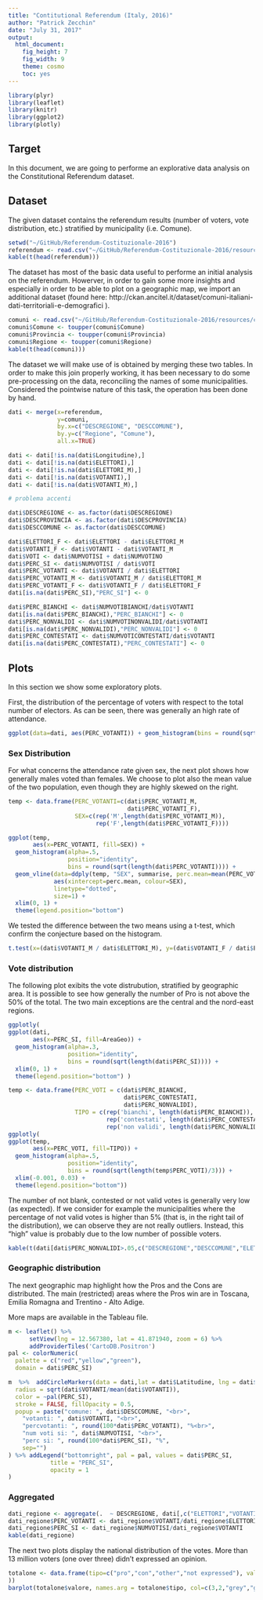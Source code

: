 ```yaml
---
title: "Contitutional Referendum (Italy, 2016)"
author: "Patrick Zecchin"
date: "July 31, 2017"
output: 
  html_document: 
    fig_height: 7
    fig_width: 9
    theme: cosmo
    toc: yes
---
```


```r
library(plyr)
library(leaflet)
library(knitr)
library(ggplot2)
library(plotly)
```

## Target

In this document, we are going to performe an explorative data analysis on the Constitutional Referendum dataset.

## Dataset

The given dataset contains the referendum results (number of voters, vote distribution, etc.) stratified by municipality (i.e. Comune).


```r
setwd("~/GitHub/Referendum-Costituzionale-2016")
referendum <- read.csv("~/GitHub/Referendum-Costituzionale-2016/resources/ScrutiniFI.csv",sep = ";", stringsAsFactors=FALSE, encoding="UTF-8")
kable(t(head(referendum)))
```

The dataset has most of the basic data useful to performe an initial analysis on the referendum. Howerver, in order to gain some more insights and especially in order to be able to plot on a geographic map, we import an additional dataset (found here:  http://ckan.ancitel.it/dataset/comuni-italiani-dati-territoriali-e-demografici ).

```r
comuni <- read.csv("~/GitHub/Referendum-Costituzionale-2016/resources/comuniitaliani.csv",sep = ";", stringsAsFactors=FALSE, encoding="UTF-8")
comuni$Comune <- toupper(comuni$Comune)
comuni$Provincia <- toupper(comuni$Provincia)
comuni$Regione <- toupper(comuni$Regione)
kable(t(head(comuni)))
```

The dataset we will make use of is obtained by merging these two tables. In order to make this join properly working, it has been necessary to do some pre-processing on the data, reconciling the names of some municipalities. Considered the pointwise nature of this task, the operation has been done by hand.

```r
dati <- merge(x=referendum,
              y=comuni,
              by.x=c("DESCREGIONE", "DESCCOMUNE"),
              by.y=c("Regione", "Comune"),
              all.x=TRUE)

dati <- dati[!is.na(dati$Longitudine),]
dati <- dati[!is.na(dati$ELETTORI),]
dati <- dati[!is.na(dati$ELETTORI_M),]
dati <- dati[!is.na(dati$VOTANTI),]
dati <- dati[!is.na(dati$VOTANTI_M),]

# problema accenti

dati$DESCREGIONE <- as.factor(dati$DESCREGIONE)
dati$DESCPROVINCIA <- as.factor(dati$DESCPROVINCIA)
dati$DESCCOMUNE <- as.factor(dati$DESCCOMUNE)

dati$ELETTORI_F <- dati$ELETTORI - dati$ELETTORI_M
dati$VOTANTI_F <- dati$VOTANTI - dati$VOTANTI_M
dati$VOTI <- dati$NUMVOTISI + dati$NUMVOTINO
dati$PERC_SI <- dati$NUMVOTISI / dati$VOTI
dati$PERC_VOTANTI <- dati$VOTANTI / dati$ELETTORI
dati$PERC_VOTANTI_M <- dati$VOTANTI_M / dati$ELETTORI_M
dati$PERC_VOTANTI_F <- dati$VOTANTI_F / dati$ELETTORI_F
dati[is.na(dati$PERC_SI),"PERC_SI"] <- 0

dati$PERC_BIANCHI <- dati$NUMVOTIBIANCHI/dati$VOTANTI
dati[is.na(dati$PERC_BIANCHI),"PERC_BIANCHI"] <- 0
dati$PERC_NONVALIDI <- dati$NUMVOTINONVALIDI/dati$VOTANTI
dati[is.na(dati$PERC_NONVALIDI),"PERC_NONVALIDI"] <- 0
dati$PERC_CONTESTATI <- dati$NUMVOTICONTESTATI/dati$VOTANTI
dati[is.na(dati$PERC_CONTESTATI),"PERC_CONTESTATI"] <- 0
```

## Plots

In this section we show some exploratory plots.

First, the distribution of the percentage of voters with respect to the total number of electors. As can be seen, there was generally an high rate of attendance.

```r
ggplot(data=dati, aes(PERC_VOTANTI)) + geom_histogram(bins = round(sqrt(length(dati$PERC_VOTANTI)))) + xlim(0, 1)
```

### Sex Distribution 

For what concerns the attendance rate given sex, the next plot shows how generally males voted than females. We choose to plot also the mean value of the two population, even though they are highly skewed on the right.

```r
temp <- data.frame(PERC_VOTANTI=c(dati$PERC_VOTANTI_M,
                                  dati$PERC_VOTANTI_F),
                   SEX=c(rep('M',length(dati$PERC_VOTANTI_M)),
                         rep('F',length(dati$PERC_VOTANTI_F))))

ggplot(temp,
       aes(x=PERC_VOTANTI, fill=SEX)) +
  geom_histogram(alpha=.5, 
                 position="identity", 
                 bins = round(sqrt(length(dati$PERC_VOTANTI)))) +
  geom_vline(data=ddply(temp, "SEX", summarise, perc.mean=mean(PERC_VOTANTI)),
             aes(xintercept=perc.mean, colour=SEX),
             linetype="dotted",
             size=1) +
  xlim(0, 1) + 
  theme(legend.position="bottom")
```

We tested the difference between the two means using a t-test, which confirm the conjecture based on the histogram. 

```r
t.test(x=(dati$VOTANTI_M / dati$ELETTORI_M), y=(dati$VOTANTI_F / dati$ELETTORI_F))
```

### Vote distribution

The following plot exibits the vote distrubution, stratified by geographic area. It is possible to see how generally the number of Pro is not above the 50% of the total. The two main exceptions are the central and the nord-east regions.

```r
ggplotly(
ggplot(dati,
       aes(x=PERC_SI, fill=AreaGeo)) +
  geom_histogram(alpha=.3, 
                 position="identity", 
                 bins = round(sqrt(length(dati$PERC_SI)))) +
  xlim(0, 1) + 
  theme(legend.position="bottom") )
```

```r
temp <- data.frame(PERC_VOTI = c(dati$PERC_BIANCHI,
                                 dati$PERC_CONTESTATI, 
                                 dati$PERC_NONVALIDI),
                   TIPO = c(rep('bianchi', length(dati$PERC_BIANCHI)),
                            rep('contestati', length(dati$PERC_CONTESTATI)),
                            rep('non validi', length(dati$PERC_NONVALIDI))) )
ggplotly(
ggplot(temp, 
       aes(x=PERC_VOTI, fill=TIPO)) +
  geom_histogram(alpha=.5, 
                 position="identity", 
                 bins = round(sqrt(length(temp$PERC_VOTI)/3))) + 
  xlim(-0.001, 0.03) + 
  theme(legend.position="bottom"))

```

The number of not blank, contested or not valid votes is generally very low (as expected). If we consider for example the municipalities where the percentage of not valid votes is higher than 5% (that is, in the right tail of the distribution), we can observe they are not really outliers. Instead, this "high" value is probably due to the low number of possible voters.

```r
kable(t(dati[dati$PERC_NONVALIDI>.05,c("DESCREGIONE","DESCCOMUNE","ELETTORI","VOTANTI","NUMVOTISI", "NUMVOTINO","NUMVOTIBIANCHI","NUMVOTINONVALIDI", "NUMVOTICONTESTATI", "ClasseComune","PERC_NONVALIDI")]))
```

### Geographic distribution

The next geographic map highlight how the Pros and the Cons are distributed. The main (restricted) areas where the Pros win are in Toscana, Emilia Romagna and Trentino - Alto Adige.

More maps are available in the Tableau file.

```r
m <- leaflet() %>%
      setView(lng = 12.567380, lat = 41.871940, zoom = 6) %>% 
      addProviderTiles('CartoDB.Positron')
pal <- colorNumeric(
  palette = c("red","yellow","green"),
  domain = dati$PERC_SI)

m  %>%  addCircleMarkers(data = dati,lat = dati$Latitudine, lng = dati$Longitudine,
  radius = sqrt(dati$VOTANTI/mean(dati$VOTANTI)),
  color = ~pal(PERC_SI),
  stroke = FALSE, fillOpacity = 0.5,
  popup = paste("comune: ", dati$DESCCOMUNE, "<br>",
    "votanti: ", dati$VOTANTI, "<br>",
    "percvotanti: ", round(100*dati$PERC_VOTANTI), "%<br>", 
    "num voti si: ", dati$NUMVOTISI, "<br>",
    "perc si: ", round(100*dati$PERC_SI), "%",
    sep="")
) %>% addLegend("bottomright", pal = pal, values = dati$PERC_SI,
            title = "PERC_SI",
            opacity = 1
)
```

### Aggregated

```r
dati_regione <- aggregate(.  ~ DESCREGIONE, dati[,c("ELETTORI","VOTANTI","NUMVOTISI","DESCREGIONE")], sum)
dati_regione$PERC_VOTANTI <- dati_regione$VOTANTI/dati_regione$ELETTORI
dati_regione$PERC_SI <- dati_regione$NUMVOTISI/dati_regione$VOTANTI
kable(dati_regione)
```

The next two plots display the national distribution of the votes. More than 13 million voters (one over three) didn't expressed an opinion. 

```r
totalone <- data.frame(tipo=c("pro","con","other","not expressed"), valore=c(sum(dati$NUMVOTISI), sum(dati$NUMVOTINO), sum(dati$NUMVOTIBIANCHI) + sum(dati$NUMVOTINONVALIDI) + sum(dati$NUMVOTICONTESTATI), sum(dati$ELETTORI) - (sum(dati$NUMVOTISI) + sum(dati$NUMVOTINO) + sum(dati$NUMVOTIBIANCHI) + sum(dati$NUMVOTINONVALIDI) + sum(dati$NUMVOTICONTESTATI))
))
barplot(totalone$valore, names.arg = totalone$tipo, col=c(3,2,"grey","grey"), xlab="vote", ylab="# preferences")
```